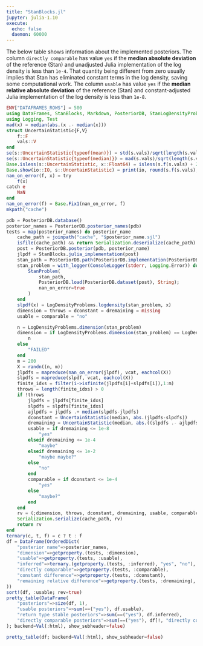 ```yaml
---
title: "StanBlocks.jl"
jupyter: julia-1.10
execute:
  echo: false
  daemon: 60000
---
```


The below table shows information about the implemented posteriors. 
The column `directly comparable` has value `yes` if the **median absolute deviation** of the reference (Stan) and unadjusted Julia implementation of the log density is less than `1e-4`. 
That quantity being different from zero usually implies that Stan has eliminated constant terms in the log density, saving some computational work. 
The column `usable` has value `yes` if the **median relative absolute deviation** of the reference (Stan) and constant-adjusted Julia implementation of the log density is less than `1e-8`.

```julia
ENV["DATAFRAMES_ROWS"] = 500
using DataFrames, StanBlocks, Markdown, PosteriorDB, StanLogDensityProblems, LogDensityProblems, Statistics, OrderedCollections, PrettyTables, Serialization
using Logging, Test
mad(x) = median(abs.(x .- median(x)))
struct UncertainStatistic{F,V}
    f::F
    vals::V
end
se(s::UncertainStatistic{typeof(mean)}) = std(s.vals)/sqrt(length(s.vals))
se(s::UncertainStatistic{typeof(median)}) = mad(s.vals)/sqrt(length(s.vals))
Base.isless(s::UncertainStatistic, x::Float64) = isless(s.f(s.vals) + 2 * se(s), x)
Base.show(io::IO, s::UncertainStatistic) = print(io, round(s.f(s.vals); sigdigits=2), " ± ", round(se(s); sigdigits=2))
nan_on_error(f, x) = try
    f(x)
catch e
    NaN
end
nan_on_error(f) = Base.Fix1(nan_on_error, f)
mkpath("cache")

pdb = PosteriorDB.database()
posterior_names = PosteriorDB.posterior_names(pdb)
tests = map(posterior_names) do posterior_name
    cache_path = joinpath("cache", "$posterior_name.sjl")
    isfile(cache_path) && return Serialization.deserialize(cache_path)
    post = PosteriorDB.posterior(pdb, posterior_name)
    jlpdf = StanBlocks.julia_implementation(post)
    stan_path = PosteriorDB.path(PosteriorDB.implementation(PosteriorDB.model(post), "stan"))
    stan_problem = with_logger(ConsoleLogger(stderr, Logging.Error)) do 
        StanProblem(
            stan_path, 
            PosteriorDB.load(PosteriorDB.dataset(post), String);
            nan_on_error=true
        )
    end
    slpdf(x) = LogDensityProblems.logdensity(stan_problem, x)
    dimension = throws = dconstant = dremaining = missing
    usable = comparable = "no"

    n = LogDensityProblems.dimension(stan_problem)
    dimension = if LogDensityProblems.dimension(stan_problem) == LogDensityProblems.dimension(jlpdf)
        n
    else
        "FAILED"
    end
    m = 200
    X = randn((n, m))
    jlpdfs = mapreduce(nan_on_error(jlpdf), vcat, eachcol(X)) 
    slpdfs = mapreduce(slpdf, vcat, eachcol(X)) 
    finite_idxs = filter(i->isfinite(jlpdfs[i]+slpdfs[i]),1:m)
    throws = length(finite_idxs) > 0
    if !throws
        jlpdfs = jlpdfs[finite_idxs]
        slpdfs = slpdfs[finite_idxs]
        ajlpdfs = jlpdfs .+ median(slpdfs-jlpdfs) 
        dconstant = UncertainStatistic(median, abs.(jlpdfs-slpdfs))
        dremaining = UncertainStatistic(median, abs.((slpdfs .- ajlpdfs) ./ slpdfs)) 
        usable = if dremaining <= 1e-8 
            "yes"
        elseif dremaining <= 1e-4
            "maybe"
        elseif dremaining <= 1e-2
            "maybe maybe?"
        else
            "no"
        end
        comparable = if dconstant <= 1e-4
            "yes"
        else
            "maybe?"
        end
    end
    rv = (;dimension, throws, dconstant, dremaining, usable, comparable)
    Serialization.serialize(cache_path, rv)
    return rv
end
ternary(c, t, f) = c ? t : f
df = DataFrame(OrderedDict(
    "posterior name"=>posterior_names,
    "dimension"=>getproperty.(tests, :dimension),
    "usable"=>getproperty.(tests, :usable),
    "inferred"=>ternary.(getproperty.(tests, :inferred), "yes", "no"),
    "directly comparable"=>getproperty.(tests, :comparable),
    "constant difference"=>getproperty.(tests, :dconstant),
    "remaining relative difference"=>getproperty.(tests, :dremaining),
))
sort!(df, :usable; rev=true)
pretty_table(DataFrame(
    "posteriors"=>size(df, 1), 
    "usable posteriors"=>sum(==("yes"), df.usable), 
    "return type stable posteriors"=>sum(==("yes"), df.inferred), 
    "directly comparable posteriors"=>sum(==("yes"), df[!, "directly comparable"])
); backend=Val(:html), show_subheader=false)
```

```julia
pretty_table(df; backend=Val(:html), show_subheader=false)
```